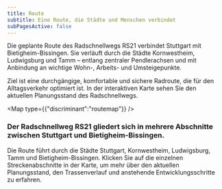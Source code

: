 ```yaml
---
title: Route
subtitle: Eine Route, die Städte und Menschen verbindet
subPagesActive: false
---
```

Die geplante Route des Radschnellwegs RS21 verbindet Stuttgart mit Bietigheim-Bissingen. Sie verläuft durch die Städte Kornwestheim, Ludwigsburg und Tamm – entlang zentraler Pendlerachsen und mit Anbindung an wichtige Wohn-, Arbeits- und Umsteigepunkte.

Ziel ist eine durchgängige, komfortable und sichere Radroute, die für den Alltagsverkehr optimiert ist. In der interaktiven Karte sehen Sie den aktuellen Planungsstand des Radschnellwegs.

<Map type={{"discriminant":"routemap"}} />

### **Der Radschnellweg RS21 gliedert sich in mehrere Abschnitte zwischen Stuttgart und Bietigheim-Bissingen.**

Die Route führt durch die Städte Stuttgart, Kornwestheim, Ludwigsburg, Tamm und Bietigheim-Bissingen. Klicken Sie auf die einzelnen Streckenabschnitte in der Karte, um mehr über den aktuellen Planungsstand, den Trassenverlauf und anstehende Entwicklungsschritte zu erfahren.

